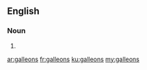 ==English==

===Noun===
{{head|en|plural}}

# {{plural of|galleon|lang=en|nocat=1}}

[[ar:galleons]]
[[fr:galleons]]
[[ku:galleons]]
[[my:galleons]]